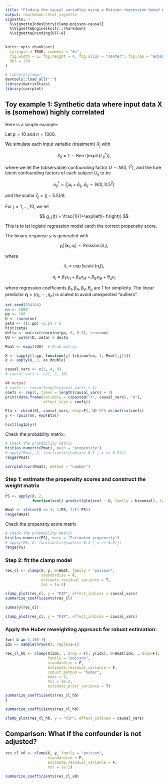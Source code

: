 ```yaml
---
title: "Finding the causal variables using a Poisson regression based CLAMP model"
output: rmarkdown::html_vignette
vignette: >
  %\VignetteIndexEntry{clamp-poisson-causal}
  %\VignetteEngine{knitr::rmarkdown}
  %\VignetteEncoding{UTF-8}
---
```


```r
knitr::opts_chunk$set(
  collapse = TRUE, comment = "#>",
  fig.width = 5, fig.height = 4, fig.align = "center", fig.cap = "&nbsp;", 
  dpi = 120
)
```

```r
# library(clamp)
devtools::load_all(".")
library(matrixStats)
library(corrplot)
```



## Toy example 1: Synthetic data where input data $\mathbf{X}$ is (somehow) highly correlated

Here is a simple example:

Let $p=10$ and $n=1000$.

We simulate each input variable (treatment) $X_j$ with

$$
X_{ij}=1 \sim \operatorname{Bern}(\operatorname{expit}(L^*_{ij})), 
$$

where we let the (observable) confounding factor $U \sim N(0, 1^2)$, and the ture latent confounding factors of each subject $U_{ij}$ to be

$$
u^*_{ij}=\zeta_j u_i +\delta_{ij}, \ \delta_{ij} \sim N(0, 0.5^2)
$$

and the scalar $\zeta_j = (j-5.5)/6$.

For $j=1, \ldots, 10$, we let

$$
g_j(t) = \frac{1}{1+\exp\left(- t\right)}
$$

This is to let logistic regression model catch the correct propensity score.

The binary response $y$ is generated with

$$
y_i|(\mathbf{x}_i, u_i) \sim \operatorname{Poisson}(\lambda_i),
$$

where 

$$
\lambda_i = \operatorname{exp}(\operatorname{scale}(\eta_i)), 
$$

$$
\eta_i = \beta_{1} x_{i1} + \beta_{4} x_{i4} + \beta_{9} x_{i9} + \theta_{u} u_i
$$

where regression coefficients $\beta_1, \beta_4, \beta_9, \theta_u$ are 1 for simplicity. 
The linear predictor $\boldsymbol{\eta}=(\eta_1, \cdots, \eta_n)$ is scaled 
to avoid unexpected "outliers". 

```r
set.seed(104104)
nn <- 1000
pp <- 100
U <- rnorm(nn)
zeta <- ((1:pp) -5.5) / 6
hist(zeta)
delta <- matrix(rnorm(nn*pp, 0, 0.1), nrow=nn)
UU <- outer(U, zeta) + delta

Pmat <- expit(UU)  # Prob matrix

X <- sapply(1:pp, function(j) {rbinom(nn, 1, Pmat[,j])})
X <- apply(X, 2, as.double)

causal_vars <- c(1, 4, 9)
# causal_vars <- c(1, 2, 10)

## output
# coefs <- rnorm(length(causal_vars) + 1)
coefs <- rep(1, times = length(causal_vars) + 1)
print(data.frame(variable = c(paste0("X", causal_vars), "U"), 
                 effect_size = coefs))

Eta <- cbind(X[, causal_vars, drop=F], U) %*% as.matrix(coefs)
y <- rpois(nn, exp(Eta))
```

```r
hist(log1p(y))
```

Check the probability matrix:

```r
# Check the probability matrix
hist(as.numeric(Pmat), main = "propensity")
# apply(Pmat, 2, function(x){sum(x<= 0.1 | x >= 0.9)})
range(Pmat)
```

```r
corrplot(cor(Pmat), method = "number")
```

### Step 1: estimate the propensity scores and construct the weight matrix

```r
PS <- apply(X, 2, 
            function(xcol) predict(glm(xcol ~ U, family = binomial), type = "response"))

Wmat <- ifelse(X == 1, 1/PS, 1/(1-PS))
range(Wmat)
```

Check the propensity score matrix

```r
# Check the probability matrix
hist(as.numeric(PS), main = "Estimated propensity")
# apply(PS, 2, function(x){sum(x<= 0.1 | x >= 0.9)})
range(PS)
```

### Step 2: fit the clamp model

```r
res_cl <- clamp(X, y, W=Wmat, family = "poisson", 
                standardize = F,
                estimate_residual_variance = T,
                tol = 1e-2)

clamp_plot(res_cl, y = "PIP", effect_indices = causal_vars)
summarize_coefficients(res_cl)
```

```r
summary(res_cl)
```

```r
clamp_plot(res_cl, y = "PIP", effect_indices = causal_vars)
```

### Apply the Huber reweighting approach for robust estimation:

```r
for( b in 1:100 ){
idx <- sample(nrow(X), replace=T)

res_cl_hb <- clamp(X[idx, , drop = F], y[idx], W=Wmat[idx, , drop=F], 
                   family = "poisson", 
                   standardize = F,
                   estimate_residual_variance = F,
                   robust_method = "huber",
                   maxL = 2,
                   tol = 1e-2,
                   estimate_prior_variance = T)

summarize_coefficients(res_cl_hb)
}
```

```r
summarize_coefficients(res_cl_hb)
```

```r
clamp_plot(res_cl_hb, y = "PIP", effect_indices = causal_vars)
```





## Comparison: What if the confounder is not adjusted?

```r
res_cl_v0 <- clamp(X, y, family = "poisson", 
                   standardize = F, 
                   estimate_residual_variance = F,
                   tol = 1e-2)
```

```r
summarize_coefficients(res_cl_v0)
```




